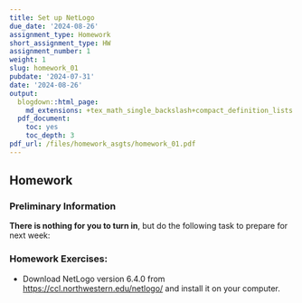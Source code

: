 ```yaml
---
title: Set up NetLogo
due_date: '2024-08-26'
assignment_type: Homework
short_assignment_type: HW
assignment_number: 1
weight: 1
slug: homework_01
pubdate: '2024-07-31'
date: '2024-08-26'
output:
  blogdown::html_page:
    md_extensions: +tex_math_single_backslash+compact_definition_lists
  pdf_document:
    toc: yes
    toc_depth: 3
pdf_url: /files/homework_asgts/homework_01.pdf
---
```

## Homework

### Preliminary Information

**There is nothing for you to turn in**, but do the following task to prepare for next week:

### Homework Exercises:



* Download NetLogo version 6.4.0 from <https://ccl.northwestern.edu/netlogo/> and install it on your computer.

